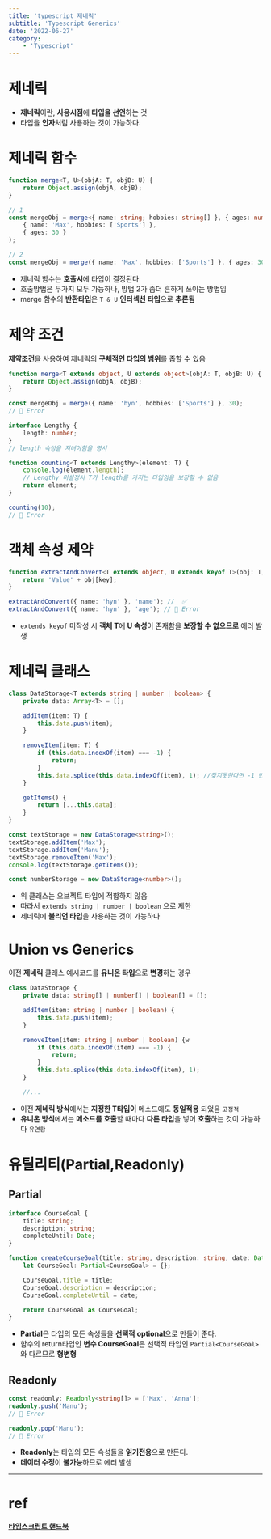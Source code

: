 ```yaml
---
title: 'typescript 제네릭'
subtitle: 'Typescript Generics'
date: '2022-06-27'
category:
    - 'Typescript'
---
```


# 제네릭

-   **제네릭**이란, **사용시점**에 **타입을 선언**하는 것
-   타입을 **인자**처럼 사용하는 것이 가능하다.

# 제네릭 함수

```ts
function merge<T, U>(objA: T, objB: U) {
    return Object.assign(objA, objB);
}

// 1
const mergeObj = merge<{ name: string; hobbies: string[] }, { ages: number }>(
    { name: 'Max', hobbies: ['Sports'] },
    { ages: 30 }
);

// 2
const mergeObj = merge({ name: 'Max', hobbies: ['Sports'] }, { ages: 30 });
```

-   제네릭 함수는 **호출시**에 타입이 결정된다
-   호출방법은 두가지 모두 가능하나, 방법 2가 좀더 흔하게 쓰이는 방법임
-   merge 함수의 **반환타입**은 `T & U` **인터섹션 타입**으로 **추론됨**

# 제약 조건

**제약조건**을 사용하여 제네릭의 **구체적인 타입의 범위**를 좁할 수 있음

```ts
function merge<T extends object, U extends object>(objA: T, objB: U) {
    return Object.assign(objA, objB);
}

const mergeObj = merge({ name: 'hyn', hobbies: ['Sports'] }, 30);
// 🚫 Error

interface Lengthy {
    length: number;
}
// length 속성을 지녀야함을 명시

function counting<T extends Lengthy>(element: T) {
    console.log(element.length);
    // Lengthy 미설정시 T가 length를 가지는 타입임을 보장할 수 없음
    return element;
}

counting(10);
// 🚫 Error
```

# 객체 속성 제약

```ts
function extractAndConvert<T extends object, U extends keyof T>(obj: T, key: U) {
    return 'Value' + obj[key];
}

extractAndConvert({ name: 'hyn' }, 'name'); //  ✅
extractAndConvert({ name: 'hyn' }, 'age'); // 🚫 Error
```

-   `extends keyof` 미작성 시 **객체 T**에 **U 속성**이 존재함을 **보장할 수 없으므로** 에러 발생

# 제네릭 클래스

```ts
class DataStorage<T extends string | number | boolean> {
    private data: Array<T> = [];

    addItem(item: T) {
        this.data.push(item);
    }

    removeItem(item: T) {
        if (this.data.indexOf(item) === -1) {
            return;
        }
        this.data.splice(this.data.indexOf(item), 1); //찾지못한다면 -1 반환 마지막요소 제거
    }

    getItems() {
        return [...this.data];
    }
}

const textStorage = new DataStorage<string>();
textStorage.addItem('Max');
textStorage.addItem('Manu');
textStorage.removeItem('Max');
console.log(textStorage.getItems());

const numberStorage = new DataStorage<number>();
```

-   위 클래스는 오브젝트 타입에 적합하지 않음
-   따라서 `extends string | number | boolean` 으로 제한
-   제네릭에 **불리언 타입**을 사용하는 것이 가능하다

# Union vs Generics

이전 **제네릭** 클래스 예시코드를 **유니온 타입**으로 **변경**하는 경우

```ts
class DataStorage {
    private data: string[] | number[] | boolean[] = [];

    addItem(item: string | number | boolean) {
        this.data.push(item);
    }

    removeItem(item: string | number | boolean) {w
        if (this.data.indexOf(item) === -1) {
            return;
        }
        this.data.splice(this.data.indexOf(item), 1);
    }

    //...
```

-   이전 **제네릭 방식**에서는 **지정한 T타입이** 메소드에도 **동일적용** 되었음 `고정적`
-   **유니온 방식**에서는 **메소드를 호출**할 때마다 **다른 타입**을 넣어 **호출**하는 것이 가능하다 `유연함`

# 유틸리티(Partial,Readonly)

## Partial

```ts
interface CourseGoal {
    title: string;
    description: string;
    completeUntil: Date;
}

function createCourseGoal(title: string, description: string, date: Date): CourseGoal {
    let CourseGoal: Partial<CourseGoal> = {};

    CourseGoal.title = title;
    CourseGoal.description = description;
    CourseGoal.completeUntil = date;

    return CourseGoal as CourseGoal;
}
```

-   **Partial**은 타입의 모든 속성들을 **선택적** **optional**으로 만들어 준다.
-   함수의 return타입인 **변수 CourseGoal**은 선택적 타입인 `Partial<CourseGoal>`와 다르므로 **형변형**

## Readonly

```ts
const readonly: Readonly<string[]> = ['Max', 'Anna'];
readonly.push('Manu');
// 🚫 Error

readonly.pop('Manu');
// 🚫 Error
```

-   **Readonly**는 타입의 모든 속성들을 **읽기전용**으로 만든다.
-   **데이터 수정**이 **불가능**하므로 에러 발생

---

# ref

[**타입스크립트 핸드북**](https://joshua1988.github.io/ts/guide/generics.html#%EC%A0%9C%EB%84%A4%EB%A6%AD-%EC%A0%9C%EC%95%BD-%EC%A1%B0%EA%B1%B4**)
